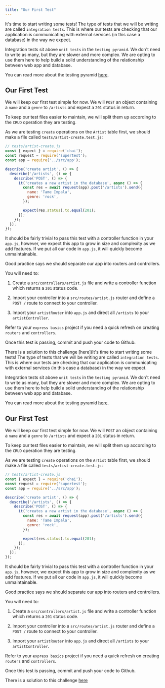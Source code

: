 ```yaml
---
title: "Our First Test"
---
```


It's time to start writing some tests! The type of tests that we will be writing are called `integration tests`. This is where our tests are checking that our application is communicating with external services (in this case a database) in the way we expect. 

Integration tests sit above `unit tests` in the `testing pyramid`. We don't need to write as many, but they are slower and more complex. We are opting to use them here to help build a solid understanding of the relationship between web app and database.

You can read more about the testing pyramid [here](https://www.codecademy.com/articles/tdd-testing-pyramid).

## Our First Test

We will keep our first test simple for now. We will `POST` an object containing a `name` and a `genre` to `/artists` and expect a `201` status in return.

To keep our test files easier to maintain, we will split them up according to the `CRUD` operation they are testing.

As we are testing `create` operations on the `Artist` table first, we should make a file called `tests/artist-create.test.js`:

```js
// tests/artist-create.js
const { expect } = require('chai');
const request = require('supertest');
const app = require('../src/app');

describe('create artist', () => {
  describe('/artists', () => {
    describe('POST', () => {
      it('creates a new artist in the database', async () => {
        const res = await request(app).post('/artists').send({
          name: 'Tame Impala',
          genre: 'rock',
        });

        expect(res.status).to.equal(201);
      });
    });
  });
});
```

It should be fairly trivial to pass this test with a controller function in your `app.js`, however, we expect this app to grow in size and complexity as we add features. If we put all our code in `app.js`, it will quickly become unmaintainable.

Good practice says we should separate our app into routers and controllers.

You will need to:

1. Create a `src/controllers/artist.js` file and write a controller function which returns a `201` status code.

1. Import your controller into a `src/routes/artist.js` router and define a `POST /` route to connect to your controller.

1. Import your `artistRouter` into `app.js` and direct all `/artists` to your `artistController`.

Refer to your `express basics` project if you need a quick refresh on creating `routers` and `controllers`.

Once this test is passing, commit and push your code to Github.

There is a solution to this challenge [here](It's time to start writing some tests! The type of tests that we will be writing are called `integration tests`. This is where our tests are checking that our application is communicating with external services (in this case a database) in the way we expect. 

Integration tests sit above `unit tests` in the `testing pyramid`. We don't need to write as many, but they are slower and more complex. We are opting to use them here to help build a solid understanding of the relationship between web app and database.

You can read more about the testing pyramid [here](https://www.codecademy.com/articles/tdd-testing-pyramid).

## Our First Test

We will keep our first test simple for now. We will `POST` an object containing a `name` and a `genre` to `/artists` and expect a `201` status in return.

To keep our test files easier to maintain, we will split them up according to the `CRUD` operation they are testing.

As we are testing `create` operations on the `Artist` table first, we should make a file called `tests/artist-create.test.js`:

```js
// tests/artist-create.js
const { expect } = require('chai');
const request = require('supertest');
const app = require('../src/app');

describe('create artist', () => {
  describe('/artists', () => {
    describe('POST', () => {
      it('creates a new artist in the database', async () => {
        const res = await request(app).post('/artists').send({
          name: 'Tame Impala',
          genre: 'rock',
        });

        expect(res.status).to.equal(201);
      });
    });
  });
});
```

It should be fairly trivial to pass this test with a controller function in your `app.js`, however, we expect this app to grow in size and complexity as we add features. If we put all our code in `app.js`, it will quickly become unmaintainable.

Good practice says we should separate our app into routers and controllers.

You will need to:

1. Create a `src/controllers/artist.js` file and write a controller function which returns a `201` status code.

1. Import your controller into a `src/routes/artist.js` router and define a `POST /` route to connect to your controller.

1. Import your `artistRouter` into `app.js` and direct all `/artists` to your `artistController`.

Refer to your `express basics` project if you need a quick refresh on creating `routers` and `controllers`.

Once this test is passing, commit and push your code to Github.

There is a solution to this challenge [here](https://hackmd.io/WDNxa-AsT06DSZ_xHt4Mlg)
